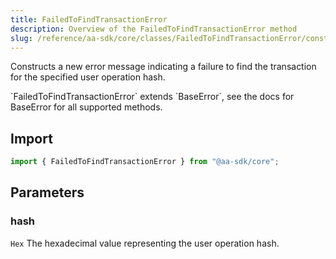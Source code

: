 ```yaml
---
title: FailedToFindTransactionError
description: Overview of the FailedToFindTransactionError method
slug: /reference/aa-sdk/core/classes/FailedToFindTransactionError/constructor
---
```



Constructs a new error message indicating a failure to find the transaction for the specified user operation hash.

<Note>
  `FailedToFindTransactionError` extends `BaseError`, see the docs for BaseError
  for all supported methods.
</Note>

## Import

```ts
import { FailedToFindTransactionError } from "@aa-sdk/core";
```

## Parameters

### hash

`Hex`
The hexadecimal value representing the user operation hash.
